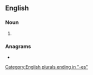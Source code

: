 {{also|ægises}}

==English==

===Noun===
{{head|en|noun plural form}}

# {{plural of|aegis|lang=en}}

===Anagrams===
* {{l|en|assiege}}

[[Category:English plurals ending in "-es"]]